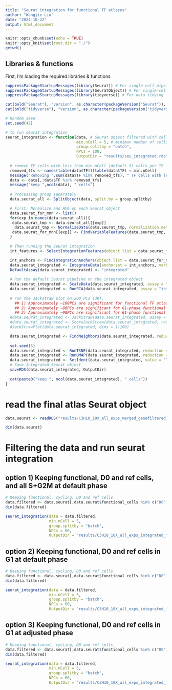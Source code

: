 ```yaml
---
title: "Seurat integration for functional TF atlases"
author: "Wangjie Liu"
date: "2024-10-22"
output: html_document
---
```


```r
knitr::opts_chunk$set(echo = TRUE)
knitr::opts_knit$set(root.dir = "./")
getwd()
```

## Libraries & functions

First, I'm loading the required libraries & functions

```r
suppressPackageStartupMessages(library(Seurat)) # For single-cell pipeline
suppressPackageStartupMessages(library(SeuratObject)) # For single-cell pipeline
suppressPackageStartupMessages(library(tidyverse)) # For data tidying

cat(bold("Seurat"), "version", as.character(packageVersion("Seurat")), "\n")
cat(bold("tidyverse"), "version", as.character(packageVersion("tidyverse")), "\n")

# Random seed
set.seed(42)

# to run seurat integration
seurat_integration <- function(data, # Seurat object filtered with cells of interest
                               min.nCell = 5, # minimun number of cells per TF
                               group.splitby = "batch",
                               NPCs = 100,
                               OutputDir = "results/seu_integrated.rds"){
  
  # remove TF cells with less than min.nCell (default 5) cells per TF
  removed_tfs <- names(table(data$TF))[table(data$TF) < min.nCell]
  message("Removing ",sum(data$TF %in% removed_tfs), " TF cells with less than 5 cells / TF: ", paste0("[", paste0(removed_tfs, collapse = ", "), "]"))
  data <- data[,!data$TF %in% removed_tfs]
  message("keep ",ncol(data), " cells")
  
  # Processing group separately 
  data.seurat_all <- SplitObject(data, split.by = group.splitby)

  # First, Normalize and HVG on each Seurat object
  data.seurat_for_mnn <- list()
  for(exp in names(data.seurat_all)){
   data.seurat_tmp <- data.seurat_all[[exp]]
    data.seurat_tmp <- NormalizeData(data.seurat_tmp, normalization.method = "LogNormalize", scale.factor = 10000, verbose = F)
   data.seurat_for_mnn[[exp]] <- FindVariableFeatures(data.seurat_tmp, selection.method = "vst", nfeatures = 2000, verbose = F)
  }

  # Then running the Seurat integration
  int_features <- SelectIntegrationFeatures(object.list = data.seurat_for_mnn, verbose = F)

  int_anchors <- FindIntegrationAnchors(object.list = data.seurat_for_mnn, anchor.features = int_features, reduction = "rpca", dims = 1:50, verbose = F)
  data.seurat_integrated <- IntegrateData(anchorset = int_anchors, verbose = F)
  DefaultAssay(data.seurat_integrated) <- "integrated"
  
  # Run the default Seurat pipeline on the integrated object
  data.seurat_integrated <- ScaleData(data.seurat_integrated, assay = "integrated", verbose = F)
  data.seurat_integrated <- RunPCA(data.seurat_integrated, assay = "integrated", npcs = NPCs, verbose = F)
  
  # run the Jackstraw plot on 200 PCs (3h). 
    ## 1) Approximately ~100PCs are significant for functional TF atlas with all cycling cells, D0 and ref cells (default phase)
    ## 2) Approximately ~80PCs are significant for G1-phase functional TF atlas with D0 and ref cells (default phase)
    ## 3) Approximately ~90PCs are significant for G1-phase functional TF atlas with D0 and ref cells (adjusted phase)
  #data.seurat_integrated <- JackStraw(data.seurat_integrated, assay = "integrated", reduction = "pca", dims = 200) # 1h
  #data.seurat_integrated <- ScoreJackStraw(data.seurat_integrated, reduction = "pca", dims = 1:200)
  #JackStrawPlot(data.seurat_integrated, dims = 1:100)

  data.seurat_integrated <- FindNeighbors(data.seurat_integrated, reduction = "pca", dims = 1:NPCs)
  
  set.seed(5)
  data.seurat_integrated <- RunTSNE(data.seurat_integrated, reduction = "pca", dims = 1:NPCs)
  data.seurat_integrated <- RunUMAP(data.seurat_integrated, reduction = "pca", dims = 1:NPCs)
  data.seurat_integrated <- SetIdent(data.seurat_integrated, value = "TF")
  # Save Integrated Seurat object
  saveRDS(data.seurat_integrated, OutputDir)
  
  cat(paste0("keep ", ncol(data.seurat_integrated), " cells"))
}
```

# read the final atlas Seurat object
```r
data.seurat <- readRDS("results/C3H10_10X_all_exps_merged_genefiltered_integrated_functional.rds")

dim(data.seurat) 
```

# Filtering the data and run seurat integration

## option 1) Keeping functional, D0 and ref cells, and all S+G2M at default phase

```r
# Keeping functional, cycling, D0 and ref cells
data.filtered <- data.seurat[,data.seurat$functional_cells %in% c("D0", "Adipo_ref", "Myo_ref", "TRUE") | data.seurat$Phase %in% c("G2M", "S")]
dim(data.filtered) 

seurat_integration(data = data.filtered,
                   min.nCell = 5,
                   group.splitby = "batch",
                   NPCs = 60,
                   OutputDir = "results/C3H10_10X_all_exps_integrated_functional_TF_atlas_cycling_Phase.rds")

```

## option 2) Keeping functional, D0 and ref cells in G1 at default phase

```r
# Keeping functional, cycling, D0 and ref cells
data.filtered <- data.seurat[,data.seurat$functional_cells %in% c("D0", "Adipo_ref", "Myo_ref", "TRUE") & data.seurat$Phase == "G1"]
dim(data.filtered) 

seurat_integration(data = data.filtered,
                   min.nCell = 5,
                   group.splitby = "batch",
                   NPCs = 60,
                   OutputDir = "results/C3H10_10X_all_exps_integrated_functional_TF_atlas_G1_Phase.rds")

```

## option 3) Keeping functional, D0 and ref cells in G1 at adjusted phase

```r
# Keeping functional, cycling, D0 and ref cells
data.filtered <- data.seurat[,data.seurat$functional_cells %in% c("D0", "Adipo_ref", "Myo_ref", "TRUE") & data.seurat$Phase_corrected == "G1"]
dim(data.filtered) 

seurat_integration(data = data.filtered,
                   min.nCell = 5,
                   group.splitby = "batch",
                   NPCs = 60,
                   OutputDir = "results/C3H10_10X_all_exps_integrated_functional_TF_atlas_G1_Phase_corrected.rds")

```

